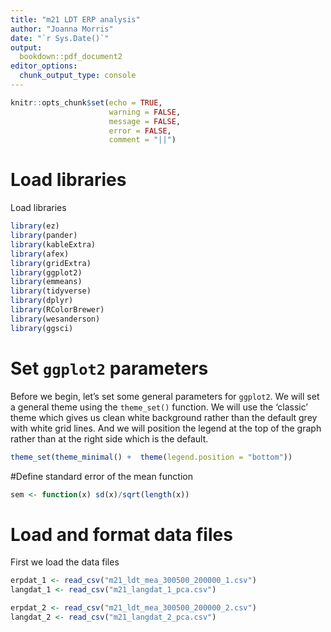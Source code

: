 ```yaml
---
title: "m21 LDT ERP analysis"
author: "Joanna Morris"
date: "`r Sys.Date()`"
output:
  bookdown::pdf_document2
editor_options: 
  chunk_output_type: console
---
```


```r
knitr::opts_chunk$set(echo = TRUE, 
                      warning = FALSE, 
                      message = FALSE, 
                      error = FALSE,
                      comment = "||")
```

# Load libraries

Load libraries
```r
library(ez)
library(pander)
library(kableExtra)
library(afex)
library(gridExtra)
library(ggplot2)
library(emmeans)
library(tidyverse)
library(dplyr)
library(RColorBrewer)
library(wesanderson)
library(ggsci)
```



# Set `ggplot2` parameters
Before we begin, let's set some general parameters for `ggplot2`. We will set a general theme using the `theme_set()` function. We will use the 'classic' theme which gives us clean white background rather than the default grey with white grid lines. And we will position the legend at the top of the graph rather than at the right side which is the default.

```r
theme_set(theme_minimal() +  theme(legend.position = "bottom"))
```

#Define standard error of the mean function
```r
sem <- function(x) sd(x)/sqrt(length(x))
```


# Load and format data files
First we load the data files
```r
erpdat_1 <- read_csv("m21_ldt_mea_300500_200000_1.csv")
langdat_1 <- read_csv("m21_langdat_1_pca.csv")

erpdat_2 <- read_csv("m21_ldt_mea_300500_200000_2.csv")
langdat_2 <- read_csv("m21_langdat_2_pca.csv")
```
